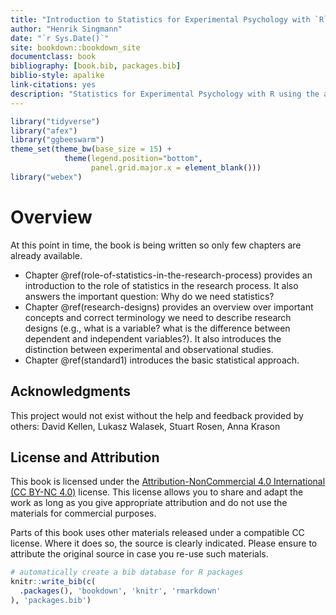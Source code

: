 ```yaml
---
title: "Introduction to Statistics for Experimental Psychology with `R`"
author: "Henrik Singmann"
date: "`r Sys.Date()`"
site: bookdown::bookdown_site
documentclass: book
bibliography: [book.bib, packages.bib]
biblio-style: apalike
link-citations: yes
description: "Statistics for Experimental Psychology with R using the afex package."
---
```


```r
library("tidyverse")
library("afex")
library("ggbeeswarm")
theme_set(theme_bw(base_size = 15) + 
            theme(legend.position="bottom", 
                  panel.grid.major.x = element_blank()))
library("webex")
```

# Overview {-}

At this point in time, the book is being written so only few chapters are already available.

-   Chapter \@ref(role-of-statistics-in-the-research-process) provides an introduction to the role of statistics in the research process. It also answers the important question: Why do we need statistics? 
-   Chapter \@ref(research-designs) provides an overview over important concepts and correct terminology we need to describe research designs (e.g., what is a variable? what is the difference between dependent and independent variables?). It also introduces the distinction between experimental and observational studies.
-   Chapter \@ref(standard1) introduces the basic statistical approach.

## Acknowledgments

This project would not exist without the help and feedback provided by others: David Kellen, Lukasz Walasek, Stuart Rosen, Anna Krason

## License and Attribution

This book is licensed under the [Attribution-NonCommercial 4.0 International (CC BY-NC 4.0)](https://creativecommons.org/licenses/by-nc/4.0/) license. This license allows you to share and adapt the work as long as you give appropriate attribution and do not use the materials for commercial purposes.

Parts of this book uses other materials released under a compatible CC license. Where it does so, the source is clearly indicated. Please ensure to attribute the original source in case you re-use such materials. 


```r
# automatically create a bib database for R packages
knitr::write_bib(c(
  .packages(), 'bookdown', 'knitr', 'rmarkdown'
), 'packages.bib')
```
